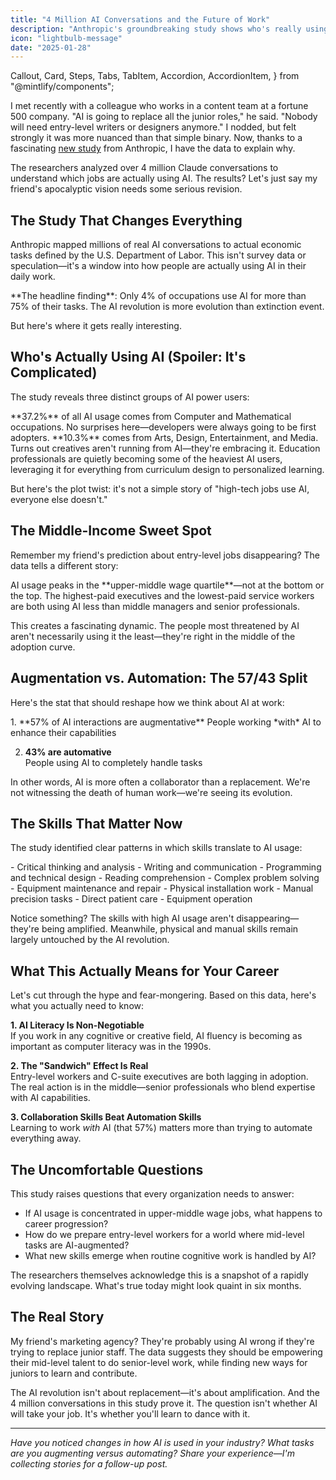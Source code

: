 ```yaml
---
title: "4 Million AI Conversations and the Future of Work"
description: "Anthropic's groundbreaking study shows who's really using AI—and it's not who you think"
icon: "lightbulb-message"
date: "2025-01-28"
---
```


  Callout,
  Card,
  Steps,
  Tabs,
  TabItem,
  Accordion,
  AccordionItem,
} from "@mintlify/components";

I met recently with a colleague who works in a content team at a fortune 500 company. "AI is going to replace all the junior roles," he said. "Nobody will need entry-level writers or designers anymore." I nodded, but felt strongly it was more nuanced than that simple binary. Now, thanks to a fascinating <a href="https://arxiv.org/html/2503.04761v1">new study</a> from Anthropic, I have the data to explain why.

The researchers analyzed over 4 million Claude conversations to understand which jobs are actually using AI. The results? Let's just say my friend's apocalyptic vision needs some serious revision.

## The Study That Changes Everything

Anthropic mapped millions of real AI conversations to actual economic tasks defined by the U.S. Department of Labor. This isn't survey data or speculation—it's a window into how people are actually using AI in their daily work.

<Callout type="info">
  **The headline finding**: Only 4% of occupations use AI for more than 75% of
  their tasks. The AI revolution is more evolution than extinction event.
</Callout>

But here's where it gets really interesting.

## Who's Actually Using AI (Spoiler: It's Complicated)

The study reveals three distinct groups of AI power users:

<Card title="The Obvious Suspects" icon="code">
  **37.2%** of all AI usage comes from Computer and Mathematical occupations. No
  surprises here—developers were always going to be first adopters.
</Card>

<Card title="The Creative Class" icon="palette">
  **10.3%** comes from Arts, Design, Entertainment, and Media. Turns out
  creatives aren't running from AI—they're embracing it.
</Card>

<Card title="The Educators" icon="graduation-cap">
  Education professionals are quietly becoming some of the heaviest AI users,
  leveraging it for everything from curriculum design to personalized learning.
</Card>

But here's the plot twist: it's not a simple story of "high-tech jobs use AI, everyone else doesn't."

## The Middle-Income Sweet Spot

Remember my friend's prediction about entry-level jobs disappearing? The data tells a different story:

<Callout type="warning">
  AI usage peaks in the **upper-middle wage quartile**—not at the bottom or the
  top. The highest-paid executives and the lowest-paid service workers are both
  using AI less than middle managers and senior professionals.
</Callout>

This creates a fascinating dynamic. The people most threatened by AI aren't necessarily using it the least—they're right in the middle of the adoption curve.

## Augmentation vs. Automation: The 57/43 Split

Here's the stat that should reshape how we think about AI at work:

<Steps>
1. **57% of AI interactions are augmentative**  
   People working *with* AI to enhance their capabilities

2. **43% are automative**  
    People using AI to completely handle tasks
</Steps>

In other words, AI is more often a collaborator than a replacement. We're not witnessing the death of human work—we're seeing its evolution.

## The Skills That Matter Now

The study identified clear patterns in which skills translate to AI usage:

<AccordionGroup>
  <Accordion title="High AI Usage Skills">
    - Critical thinking and analysis - Writing and communication - Programming
    and technical design - Reading comprehension - Complex problem solving
  </Accordion>

  <Accordion title="Low AI Usage Skills">
    - Equipment maintenance and repair - Physical installation work - Manual
    precision tasks - Direct patient care - Equipment operation
  </Accordion>
</AccordionGroup>

Notice something? The skills with high AI usage aren't disappearing—they're being amplified. Meanwhile, physical and manual skills remain largely untouched by the AI revolution.

## What This Actually Means for Your Career

Let's cut through the hype and fear-mongering. Based on this data, here's what you actually need to know:

**1. AI Literacy Is Non-Negotiable**  
If you work in any cognitive or creative field, AI fluency is becoming as important as computer literacy was in the 1990s.

**2. The "Sandwich" Effect Is Real**  
Entry-level workers and C-suite executives are both lagging in adoption. The real action is in the middle—senior professionals who blend expertise with AI capabilities.

**3. Collaboration Skills Beat Automation Skills**  
Learning to work _with_ AI (that 57%) matters more than trying to automate everything away.

## The Uncomfortable Questions

This study raises questions that every organization needs to answer:

- If AI usage is concentrated in upper-middle wage jobs, what happens to career progression?
- How do we prepare entry-level workers for a world where mid-level tasks are AI-augmented?
- What new skills emerge when routine cognitive work is handled by AI?

<Callout type="note">
  The researchers themselves acknowledge this is a snapshot of a rapidly
  evolving landscape. What's true today might look quaint in six months.
</Callout>

## The Real Story

My friend's marketing agency? They're probably using AI wrong if they're trying to replace junior staff. The data suggests they should be empowering their mid-level talent to do senior-level work, while finding new ways for juniors to learn and contribute.

The AI revolution isn't about replacement—it's about amplification. And the 4 million conversations in this study prove it. The question isn't whether AI will take your job. It's whether you'll learn to dance with it.

---

_Have you noticed changes in how AI is used in your industry? What tasks are you augmenting versus automating? Share your experience—I'm collecting stories for a follow-up post._
